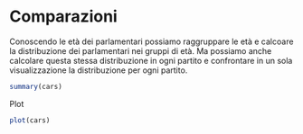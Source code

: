 Comparazioni
========================================================

Conoscendo le età dei parlamentari possiamo raggruppare le età e calcoare la distribuzione dei parlamentari nei gruppi di età. Ma possiamo anche calcolare questa stessa distribuzione in ogni partito e confrontare in un sola visualizzazione la distribuzione per ogni partito.

```r
summary(cars)
```

Plot

```r
plot(cars)
```

